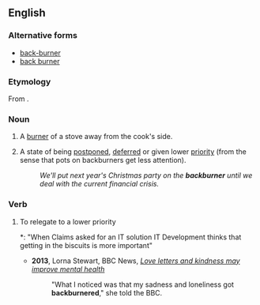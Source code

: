 {{also|back-burner|back burner}}
==English==

===Alternative forms===
* [[back-burner]]
* [[back burner]]

===Etymology===
From {{compound|en|back|burner}}.

===Noun===
{{en-noun|~}}

# {{lb|en|countable}} A [[burner]] of a stove away from the cook's side.
# {{lb|en|uncountable}} A state of being [[postpone]]d, [[defer]]red or given lower [[priority]] (from the sense that pots on backburners get less attention).
#: ''We'll put next year's Christmas party on the '''backburner''' until we deal with the current financial crisis.''

===Verb===
{{en-verb}}

# {{lb|en|transitive|informal}} To relegate to a lower priority
#*: "When Claims asked for an IT solution IT Development thinks that getting in the biscuits is more important"
#* '''2013''', Lorna Stewart, BBC News, ''[http://www.bbc.co.uk/news/health-21900202 Love letters and kindness may improve mental health]''
#*: "What I noticed was that my sadness and loneliness got '''backburnered'''," she told the BBC.